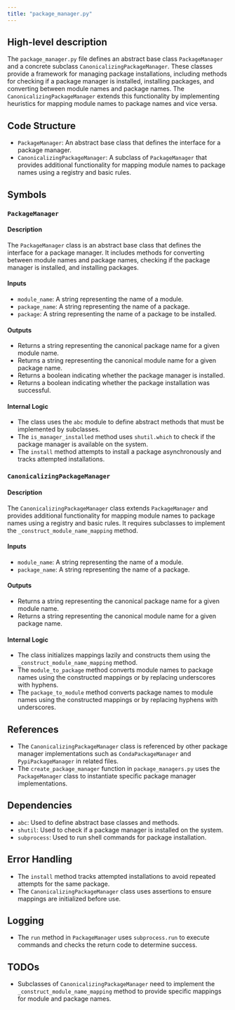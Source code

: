 ```yaml
---
title: "package_manager.py"
---
```


## High-level description

The `package_manager.py` file defines an abstract base class `PackageManager` and a concrete subclass `CanonicalizingPackageManager`. These classes provide a framework for managing package installations, including methods for checking if a package manager is installed, installing packages, and converting between module names and package names. The `CanonicalizingPackageManager` extends this functionality by implementing heuristics for mapping module names to package names and vice versa.

## Code Structure

- `PackageManager`: An abstract base class that defines the interface for a package manager.
- `CanonicalizingPackageManager`: A subclass of `PackageManager` that provides additional functionality for mapping module names to package names using a registry and basic rules.

## Symbols

### `PackageManager`
#### Description
The `PackageManager` class is an abstract base class that defines the interface for a package manager. It includes methods for converting between module names and package names, checking if the package manager is installed, and installing packages.

#### Inputs
- `module_name`: A string representing the name of a module.
- `package_name`: A string representing the name of a package.
- `package`: A string representing the name of a package to be installed.

#### Outputs
- Returns a string representing the canonical package name for a given module name.
- Returns a string representing the canonical module name for a given package name.
- Returns a boolean indicating whether the package manager is installed.
- Returns a boolean indicating whether the package installation was successful.

#### Internal Logic
- The class uses the `abc` module to define abstract methods that must be implemented by subclasses.
- The `is_manager_installed` method uses `shutil.which` to check if the package manager is available on the system.
- The `install` method attempts to install a package asynchronously and tracks attempted installations.

### `CanonicalizingPackageManager`
#### Description
The `CanonicalizingPackageManager` class extends `PackageManager` and provides additional functionality for mapping module names to package names using a registry and basic rules. It requires subclasses to implement the `_construct_module_name_mapping` method.

#### Inputs
- `module_name`: A string representing the name of a module.
- `package_name`: A string representing the name of a package.

#### Outputs
- Returns a string representing the canonical package name for a given module name.
- Returns a string representing the canonical module name for a given package name.

#### Internal Logic
- The class initializes mappings lazily and constructs them using the `_construct_module_name_mapping` method.
- The `module_to_package` method converts module names to package names using the constructed mappings or by replacing underscores with hyphens.
- The `package_to_module` method converts package names to module names using the constructed mappings or by replacing hyphens with underscores.

## References

- The `CanonicalizingPackageManager` class is referenced by other package manager implementations such as `CondaPackageManager` and `PypiPackageManager` in related files.
- The `create_package_manager` function in `package_managers.py` uses the `PackageManager` class to instantiate specific package manager implementations.

## Dependencies

- `abc`: Used to define abstract base classes and methods.
- `shutil`: Used to check if a package manager is installed on the system.
- `subprocess`: Used to run shell commands for package installation.

## Error Handling

- The `install` method tracks attempted installations to avoid repeated attempts for the same package.
- The `CanonicalizingPackageManager` class uses assertions to ensure mappings are initialized before use.

## Logging

- The `run` method in `PackageManager` uses `subprocess.run` to execute commands and checks the return code to determine success.

## TODOs

- Subclasses of `CanonicalizingPackageManager` need to implement the `_construct_module_name_mapping` method to provide specific mappings for module and package names.
